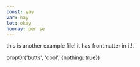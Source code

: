 ```yaml
---
const: yay
var: nay
let: okay
hooray: per se
---
```


this is another example file! it has frontmatter in it!.


propOr('butts', 'cool', {nothing: true})
